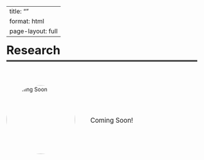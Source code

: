 
---
title: ""
format: html
page-layout: full
---

<div style="display: flex; flex-wrap: wrap; align-items: center; gap: 40px; margin-bottom: 30px;">


  <!-- Text Section -->
  <div>

  <div style="font-size: 2.2em; font-weight: bold; margin: 0;">Research</div>
  <hr style="border: none; border-top: 3px solid #444; width: 500px; margin: 8px 0;">

  </div>

  <img src="images/research-analysis.png" width="180px" height="180px"
       style="border-radius: 50%; object-fit: cover;" alt="Coming Soon">

  <p style="margin-top: 20px; font-size: 1.2em;">Coming Soon!</p>

</div>